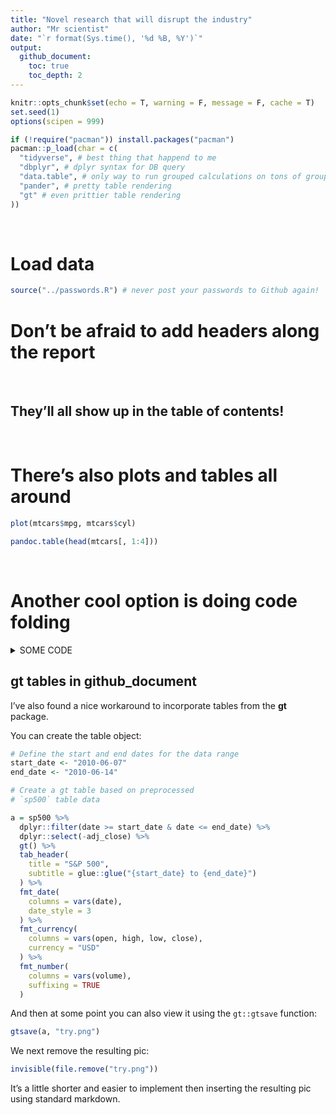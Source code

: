 ```yaml
---
title: "Novel research that will disrupt the industry"
author: "Mr scientist"
date: "`r format(Sys.time(), '%d %B, %Y')`"
output:
  github_document:
    toc: true
    toc_depth: 2
---
```


```r
knitr::opts_chunk$set(echo = T, warning = F, message = F, cache = T)
set.seed(1)
options(scipen = 999)

if (!require("pacman")) install.packages("pacman")
pacman::p_load(char = c(
  "tidyverse", # best thing that happend to me
  "dbplyr", # dplyr syntax for DB query
  "data.table", # only way to run grouped calculations on tons of groups
  "pander", # pretty table rendering
  "gt" # even prittier table rendering
))
```

<br>

# Load data

```r
source("../passwords.R") # never post your passwords to Github again!
```

# Don't be afraid to add headers along the report  
<br>

## They'll all show up in the table of contents!  
<br>

# There's also plots and tables all around

```r
plot(mtcars$mpg, mtcars$cyl)
```

```r
pandoc.table(head(mtcars[, 1:4]))
```

<br>

# Another cool option is doing code folding

<details><summary>SOME CODE</summary>
<p>

#### Like this!

```r
print("source: https://gist.github.com/joyrexus/16041f2426450e73f5df9391f7f7ae5f")
```

</p>
</details>

## gt tables in github_document

I've also found a nice workaround to incorporate tables from the **gt** package.

You can create the table object:

```r
# Define the start and end dates for the data range
start_date <- "2010-06-07"
end_date <- "2010-06-14"

# Create a gt table based on preprocessed
# `sp500` table data

a = sp500 %>%
  dplyr::filter(date >= start_date & date <= end_date) %>%
  dplyr::select(-adj_close) %>%
  gt() %>%
  tab_header(
    title = "S&P 500",
    subtitle = glue::glue("{start_date} to {end_date}")
  ) %>%
  fmt_date(
    columns = vars(date),
    date_style = 3
  ) %>%
  fmt_currency(
    columns = vars(open, high, low, close),
    currency = "USD"
  ) %>%
  fmt_number(
    columns = vars(volume),
    suffixing = TRUE
  ) 
```

And then at some point you can also view it using the `gt::gtsave` function:

```r
gtsave(a, "try.png")
```

We next remove the resulting pic:

```r
invisible(file.remove("try.png"))
```

It's a little shorter and easier to implement then inserting the resulting pic using standard markdown.